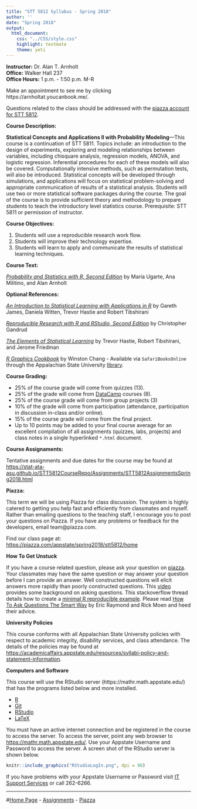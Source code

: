 ```yaml
---
title: "STT 5812 Syllabus - Spring 2018"
author: ''
date: "Spring 2018"
output:
  html_document:
    css: "../CSS/style.css"
    highlight: textmate
    theme: yeti
---
```


**Instructor:**  Dr. Alan T. Arnholt  
**Office:** Walker Hall 237      
**Office Hours:** 1 p.m. - 1:50 p.m.  M-R

Make an appointment to see me by clicking https://arnholtat.youcanbook.me/.

Questions related to the class should be addressed with the [piazza account for STT 5812](https://piazza.com/appstate/spring2018/stt5812/home).


**Course Description:**  

**Statistical Concepts and Applications II with Probability Modeling**---This course is a continuation of STT 5811. Topics include: an introduction to the design of experiments, exploring and modeling relationships between variables, including chisquare analysis, regression models, ANOVA, and logistic regression. Inferential procedures for each of these models will also be covered. Computationally intensive methods, such as permutation tests, will also be introduced. Statistical concepts will be developed through simulations, and applications will focus on statistical problem-solving and appropriate communication of results of a statistical analysis. Students will use two or more statistical software packages during the course. The goal of the course is to provide sufficient theory and methodology to prepare students to teach the introductory level statistics course. Prerequisite: STT 5811 or permission of instructor.


**Course Objectives:**

1.  Students will use a reproducible research work flow.
2.  Students will improve their technology expertise.
3.  Students will learn to apply and communicate the results of statistical learning techniques.


**Course Text:**

[_Probability and Statistics with R, Second Edition_](http://alanarnholt.github.io/PASWR2E-Book/) by María Ugarte, Ana Militino, and Alan Arnholt

**Optional References:**

[_An Introduction to Statistical Learning with Applications in R_](http://www-bcf.usc.edu/~gareth/ISL/) by Gareth James, Daniela Witten, Trevor Hastie and Robert Tibshirani

[_Reproducible Research with R and RStudio, Second Edition_](https://github.com/christophergandrud/Rep-Res-Book) by Christopher Gandrud

[_The Elements of Statistical Learning_](http://web.stanford.edu/~hastie/ElemStatLearn/) by Trevor Hastie, Robert Tibshirani, and Jerome Friedman

[_R Graphics Cookbook_](http://www.amazon.com/R-Graphics-Cookbook-Winston-Chang/dp/1449316956) by Winston Chang - Available via `SafariBooksOnline` through the Appalachian State University [library](http://library.appstate.edu/). 


**Course Grading:**

* 25% of the course grade will come from quizzes (13).
* 25% of the grade will come from [DataCamp](https://datacamp.com) courses (8).
* 25% of the course grade will come from group projects (3)
* 10% of the grade will come from participation (attendance, participation in discussion in-class and/or online).
* 15% of the course grade will come from the final project.
* Up to 10 points may be added to your final course average for an excellent compilation of all assignments (quizzes, labs, projects) and class notes in a single hyperlinked `*.html` document. 

**Course Assignaments:**

Tentative assignments and due dates for the course may be found at [https://stat-ata-asu.github.io/STT5812CourseRepo/Assignments/STT5812AssignmentsSpring2018.html](https://stat-ata-asu.github.io/STT5812CourseRepo/Assignments/STT5812AssignmentsSpring2018.html)

**Piazza:**

This term we will be using Piazza for class discussion. The system is highly catered to getting you help fast and efficiently from classmates and myself. Rather than emailing questions to the teaching staff, I encourage you to post your questions on Piazza. If you have any problems or feedback for the developers, email team@piazza.com.

Find our class page at: <https://piazza.com/appstate/spring2018/stt5812/home>


**How To Get Unstuck**

If you have a course related question, please ask your question on [piazza](https://piazza.com/appstate/spring2018/stt/home).  Your classmates may have the same question or may answer your question before I can provide an answer.  Well constructed questions will elicit answers more rapidly than poorly constructed questions.  This [video](https://www.youtube.com/watch?v=ZFaWxxzouCY&list=PLjTlxb-wKvXNSDfcKPFH2gzHGyjpeCZmJ&index=3) provides some background on asking questions.  This stackoverflow thread details how to create a [minimal R reproducible example](http://stackoverflow.com/questions/5963269/how-to-make-a-great-r-reproducible-example/5963610#5963610). Please read [How To Ask Questions The Smart Way](http://www.catb.org/~esr/faqs/smart-questions.html) by Eric Raymond and Rick Moen and heed their advice.

**University Policies**

This course conforms with all Appalachian State University policies with respect to academic integrity, disability services, and class attendance.  The details of the policies may be found at <https://academicaffairs.appstate.edu/resources/syllabi-policy-and-statement-information>.


**Computers and Software**

This course will use the RStudio server  (https://mathr.math.appstate.edu/) that has the programs listed below and more installed.

* [R](http://cran.r-project.org) 
* [Git](http://git-scm.com/downloads) 
* [RStudio](http://www.rstudio.com/products/rstudio/download/)
* [LaTeX](http://www.ctan.org/starter)

You must have an active internet connection and be registered in the course to access the server. To access the server, point any web browser to <https://mathr.math.appstate.edu/>.  Use your Appstate Username and Password to access the server.  A screen shot of the RStudio server is shown below.

```r
knitr::include_graphics("RStudioLogIn.png", dpi = 96)
```

If you have problems with your Appstate Username or Password visit [IT Support Services](http://support.appstate.edu/) or call 262-6266.  

***

#[Home Page](https://stat-ata-asu.github.io/STT5812CourseRepo/) - [Assignments](https://stat-ata-asu.github.io/STT5812CourseRepo/Assignments/STT5812AssignmentsSpring2018.html) - [Piazza](https://piazza.com/appstate/spring2018/stt5812/home)
